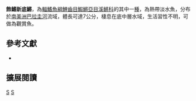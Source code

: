 {{Speciesbox 
| taxon = Neofundulus ornatipinnis
| status = NE
| status_system = IUCN3.1
| authority =  [[Myers|Myers]], 1935
| synonyms = 
}}
'''飾鰭新底鱂'''，為[[輻鰭魚綱|輻鰭魚綱]][[鯉齒目|鯉齒目]][[鰕鱂亞目|鰕鱂亞目]][[溪鱂科|溪鱂科]]的其中一[[種|種]]，為熱帶淡水魚，分布於[[南美洲|南美洲]][[巴拉圭河|巴拉圭河]]流域，體長可達7公分，棲息在底中層水域，生活習性不明，可做為觀賞魚。

== 參考文獻 ==
*{{FishBase_species|genus=Neofundulus|species=ornatipinnis|year=2014|month=9}}

== 擴展閱讀 ==
{{refbegin}}
{{wikispecies-inline|Neofundulus ornatipinnis|飾鰭新底鱂}}
{{refend}}
{{Taxonbar|from=Q3759480}}

[[Category:觀賞魚|S]]
[[Category:新底鱂屬|S]]


{{魚類小作品}}